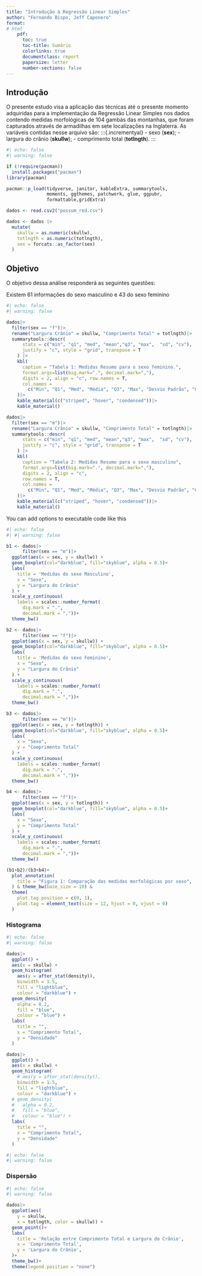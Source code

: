 ```yaml
---
title: "Introdução à Regressão Linear Simples"
author: "Fernando Bispo, Jeff Caponero"
format: 
# html
    pdf:
      toc: true
      toc-title: Sumário
      colorlinks: true
      documentclass: report
      papersize: letter
      number-sections: false
---
```


## Introdução

O presente estudo visa a aplicação das técnicas até o presente momento adquiridas para a implementação da Regressão Linear Simples nos dados contendo medidas morfológicas de 104 gambás das montanhas, que foram capturados através de armadilhas em sete localizações na Inglaterra. As variáveis contidas nesse arquivo são:
:::{.incrementyal}
- sexo (**sex**);
- largura do crânio (**skullw**);
- comprimento total (**totlngth**).
:::

```r
#| echo: false
#| warning: false

if (!require(pacman))
  install.packages("pacman")
library(pacman)

pacman::p_load(tidyverse, janitor, kableExtra, summarytools, 
               moments, ggthemes, patchwork, glue, ggpubr, 
               formattable,gridExtra)

dados <- read.csv2("possum_red.csv")

dados <- dados |> 
  mutate(
    skullw = as.numeric(skullw),
    totlngth = as.numeric(totlngth),
    sex = forcats::as_factor(sex)
  )
```





## Objetivo

O objetivo dessa análise responderá as seguintes questões:

Existem 61 informações do sexo masculino e 43 do sexo feminino

```r
#| echo: false
#| warning: false

dados|>
  filter(sex == "f")|>
  rename("Largura Crânio" = skullw, "Comprimento Total" = totlngth)|>
  summarytools::descr(
      stats = c("min", "q1", "med", "mean","q3", "max",  "sd", "cv"),
      justify = "c", style = "grid", transpose = T
    ) |>
    kbl(
      caption = "Tabela 1: Medidas Resumo para o sexo feminino.",
      format.args=list(big.mark=".", decimal.mark=","),
      digits = 2, align = "c", row.names = T,
      col.names =
        c("Min", "Q1", "Med", "Média", "Q3", "Max", "Desvio Padrão", "CV")
    )|>
    kable_material(c("striped", "hover", "condensed"))|>
    kable_material()

dados|>
  filter(sex == "m")|>
  rename("Largura Crânio" = skullw, "Comprimento Total" = totlngth)|>
  summarytools::descr(
      stats = c("min", "q1", "med", "mean","q3", "max",  "sd", "cv"),
      justify = "c", style = "grid", transpose = T
    ) |>
    kbl(
      caption = "Tabela 2: Medidas Resumo para o sexo masculino",
      format.args=list(big.mark=".", decimal.mark=","),
      digits = 2, align = "c", 
      row.names = T,
      col.names =
        c("Min", "Q1", "Med", "Média", "Q3", "Max", "Desvio Padrão", "CV")
    )|>
    kable_material(c("striped", "hover", "condensed"))|>
    kable_material()

```

You can add options to executable code like this 

```r
#| echo: false
#| #| warning: false

b1 <- dados|>
      filter(sex == "m")|>
  ggplot(aes(x = sex, y = skullw)) +
  geom_boxplot(col="darkblue", fill="skyblue", alpha = 0.5)+
  labs(
    title = 'Medidas do sexo Masculino',
    x = "Sexo",
    y = "Largura do Crânio"
  ) +
  scale_y_continuous(
    labels = scales::number_format(
      dig.mark = ".",
      decimal.mark = ","))+
  theme_bw()

b2 <- dados|>
      filter(sex == "f")|>
  ggplot(aes(x = sex, y = skullw)) +
  geom_boxplot(col="darkblue", fill="skyblue", alpha = 0.5)+
  labs(
    title = 'Medidas do sexo Feminino',
    x = "Sexo",
    y = "Largura do Crânio"
  ) +
  scale_y_continuous(
    labels = scales::number_format(
      dig.mark = ".",
      decimal.mark = ","))+
  theme_bw()

b3 <- dados|>
      filter(sex == "m")|>
  ggplot(aes(x = sex, y = totlngth)) +
  geom_boxplot(col="darkblue", fill="skyblue", alpha = 0.5)+
  labs(
    x = "Sexo",
    y = "Comprimento Total"
  ) +
  scale_y_continuous(
    labels = scales::number_format(
      dig.mark = ".",
      decimal.mark = ","))+
  theme_bw()

b4 <- dados|>
      filter(sex == "f")|>
  ggplot(aes(x = sex, y = totlngth)) +
  geom_boxplot(col="darkblue", fill="skyblue", alpha = 0.5)+
  labs(
    x = "Sexo",
    y = "Comprimento Total"
  ) +
  scale_y_continuous(
    labels = scales::number_format(
      dig.mark = ".",
      decimal.mark = ","))+
  theme_bw()

(b1+b2)/(b3+b4)+
  plot_annotation(
    title = "Figura 1: Comparação das medidas morfológicas por sexo",
  ) & theme_bw(base_size = 10) &
  theme(
    plot.tag.position = c(0, 1),
    plot.tag = element_text(size = 12, hjust = 0, vjust = 0)
  )
```


### Histograma 
```r
#| echo: false
#| warning: false

dados|>
  ggplot() +
  aes(x = skullw) +
  geom_histogram(
    aes(y = after_stat(density)),
    binwidth = 1.5,
    fill = "lightblue",
    colour = "darkblue") +
  geom_density(
    alpha = 0.2,
    fill = "blue",
    colour = "blue") +
  labs(
    title = "",
    x = "Comprimento Total",
    y = "Densidade"
  )

dados|>
  ggplot() +
  aes(x = skullw) +
  geom_histogram(
    # aes(y = after_stat(density)),
    binwidth = 1.5,
    fill = "lightblue",
    colour = "darkblue") +
  # geom_density(
  #   alpha = 0.2,
  #   fill = "blue",
  #   colour = "blue") +
  labs(
    title = "",
    x = "Comprimento Total",
    y = "Densidade"
  )
```


```r
#| echo: false
#| warning: false


```




### Dispersão

```r
#| echo: false
#| warning: false

dados|>
  ggplot(aes(
    y = skullw, 
    x = totlngth, color = skullw)) +
  geom_point()+
  labs(
    title = 'Relação entre Comprimento Total e Largura do Crânio',
    x = 'Comprimento Total',
    y = 'Largura do Crânio',
  )+
  theme_bw()+
  theme(legend.position = "none")

```

